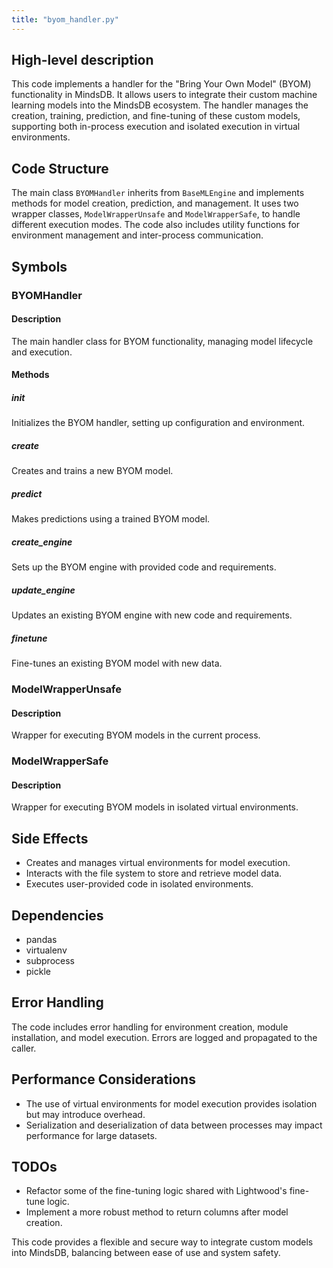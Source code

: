 ```yaml
---
title: "byom_handler.py"
---
```


## High-level description
This code implements a handler for the "Bring Your Own Model" (BYOM) functionality in MindsDB. It allows users to integrate their custom machine learning models into the MindsDB ecosystem. The handler manages the creation, training, prediction, and fine-tuning of these custom models, supporting both in-process execution and isolated execution in virtual environments.

## Code Structure
The main class `BYOMHandler` inherits from `BaseMLEngine` and implements methods for model creation, prediction, and management. It uses two wrapper classes, `ModelWrapperUnsafe` and `ModelWrapperSafe`, to handle different execution modes. The code also includes utility functions for environment management and inter-process communication.

## Symbols

### BYOMHandler
#### Description
The main handler class for BYOM functionality, managing model lifecycle and execution.

#### Methods

##### __init__
Initializes the BYOM handler, setting up configuration and environment.

##### create
Creates and trains a new BYOM model.

##### predict
Makes predictions using a trained BYOM model.

##### create_engine
Sets up the BYOM engine with provided code and requirements.

##### update_engine
Updates an existing BYOM engine with new code and requirements.

##### finetune
Fine-tunes an existing BYOM model with new data.

### ModelWrapperUnsafe
#### Description
Wrapper for executing BYOM models in the current process.

### ModelWrapperSafe
#### Description
Wrapper for executing BYOM models in isolated virtual environments.

## Side Effects
- Creates and manages virtual environments for model execution.
- Interacts with the file system to store and retrieve model data.
- Executes user-provided code in isolated environments.

## Dependencies
- pandas
- virtualenv
- subprocess
- pickle

## Error Handling
The code includes error handling for environment creation, module installation, and model execution. Errors are logged and propagated to the caller.

## Performance Considerations
- The use of virtual environments for model execution provides isolation but may introduce overhead.
- Serialization and deserialization of data between processes may impact performance for large datasets.

## TODOs
- Refactor some of the fine-tuning logic shared with Lightwood's fine-tune logic.
- Implement a more robust method to return columns after model creation.

This code provides a flexible and secure way to integrate custom models into MindsDB, balancing between ease of use and system safety.